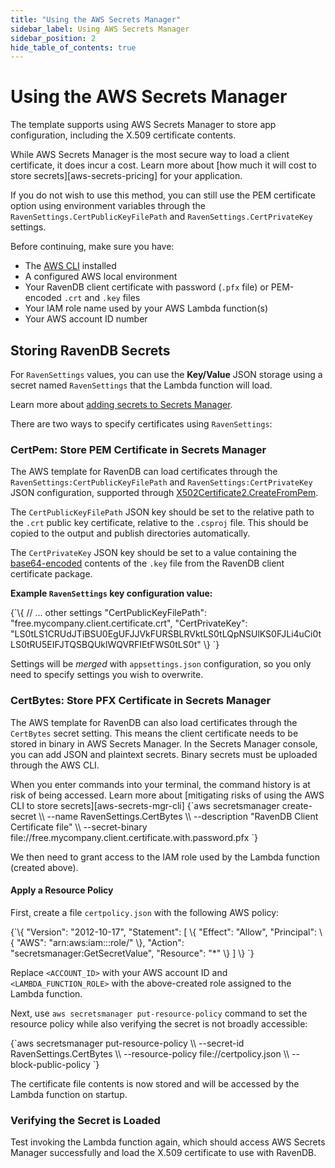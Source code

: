 ```yaml
---
title: "Using the AWS Secrets Manager"
sidebar_label: Using AWS Secrets Manager
sidebar_position: 2
hide_table_of_contents: true
---
```



# Using the AWS Secrets Manager
The template supports using AWS Secrets Manager to store app configuration, 
including the X.509 certificate contents.  

<Admonition type="warning" title="AWS Secrets Manager Incurs a Cost" id="aws-secrets-manager-incurs-a-cost" href="#aws-secrets-manager-incurs-a-cost">
While AWS Secrets Manager is the most secure way to load a client certificate, 
it does incur a cost. Learn more about [how much it will cost to store secrets][aws-secrets-pricing] 
for your application.  

If you do not wish to use this method, you can still use the PEM certificate 
option using environment variables through the `RavenSettings.CertPublicKeyFilePath` 
and `RavenSettings.CertPrivateKey` settings.  
</Admonition>

Before continuing, make sure you have:  

- The [AWS CLI][aws-cli] installed  
- A configured AWS local environment  
- Your RavenDB client certificate with password (`.pfx` file) or PEM-encoded `.crt` and `.key` files  
- Your IAM role name used by your AWS Lambda function(s)  
- Your AWS account ID number  

## Storing RavenDB Secrets

For `RavenSettings` values, you can use the **Key/Value** JSON storage 
using a secret named `RavenSettings` that the Lambda function will load.  

Learn more about [adding secrets to Secrets Manager][aws-secrets-mgr-add].  

There are two ways to specify certificates using `RavenSettings`:  

### CertPem: Store PEM Certificate in Secrets Manager

The AWS template for RavenDB can load certificates through the 
`RavenSettings:CertPublicKeyFilePath` and `RavenSettings:CertPrivateKey` 
JSON configuration, supported through [X502Certificate2.CreateFromPem][dotnet-createfrompem].  

The `CertPublicKeyFilePath` JSON key should be set to the relative path to the `.crt` 
public key certificate, relative to the `.csproj` file. This should be copied to the 
output and publish directories automatically.  

The `CertPrivateKey` JSON key should be set to a value containing the [base64-encoded][tool-base64] 
contents of the `.key` file from the RavenDB client certificate package.  

**Example `RavenSettings` key configuration value:**  

<TabItem value="json" label="json">
<CodeBlock language="json">
{`\{
  // ... other settings
  "CertPublicKeyFilePath": "free.mycompany.client.certificate.crt",
  "CertPrivateKey": "LS0tLS1CRUdJTiBSU0EgUFJJVkFURSBLRVktLS0tLQpNSUlKS0FJLi4uCi0tLS0tRU5EIFJTQSBQUklWQVRFIEtFWS0tLS0t"
\}
`}
</CodeBlock>
</TabItem>

Settings will be _merged_ with `appsettings.json` configuration, 
so you only need to specify settings you wish to overwrite.  

### CertBytes: Store PFX Certificate in Secrets Manager

The AWS template for RavenDB can also load certificates through the `CertBytes` 
secret setting. This means the client certificate needs to be stored in binary 
in AWS Secrets Manager. In the Secrets Manager console, you can add JSON and 
plaintext secrets. Binary secrets must be uploaded through the AWS CLI.    

<Admonition type="warning" title="Risk of command history being accessed" id="risk-of-command-history-being-accessed" href="#risk-of-command-history-being-accessed">
When you enter commands into your terminal, the command history is at risk of being accessed.  
Learn more about [mitigating risks of using the AWS CLI to store secrets][aws-secrets-mgr-cli]  
</Admonition>

<TabItem value="bash" label="bash">
<CodeBlock language="bash">
{`aws secretsmanager create-secret \\
    --name RavenSettings.CertBytes \\
    --description "RavenDB Client Certificate file" \\
    --secret-binary file://free.mycompany.client.certificate.with.password.pfx
`}
</CodeBlock>
</TabItem>

We then need to grant access to the IAM role used by the Lambda function (created above).  

#### Apply a Resource Policy

First, create a file `certpolicy.json` with the following AWS policy:

<TabItem value="json" label="json">
<CodeBlock language="json">
{`\{
  "Version": "2012-10-17",
  "Statement": [
    \{
      "Effect": "Allow",
      "Principal": \{
        "AWS": "arn:aws:iam::<ACCOUNT_ID>:role/<LAMBDA_FUNCTION_ROLE>"
      \},
      "Action": "secretsmanager:GetSecretValue",
      "Resource": "*"
    \}
  ]
\}
`}
</CodeBlock>
</TabItem>

Replace `<ACCOUNT_ID>` with your AWS account ID and `<LAMBDA_FUNCTION_ROLE>` with the 
above-created role assigned to the Lambda function.  

Next, use `aws secretsmanager put-resource-policy` command to set the resource policy 
while also verifying the secret is not broadly accessible:  

<TabItem value="bash" label="bash">
<CodeBlock language="bash">
{`aws secretsmanager put-resource-policy \\
    --secret-id RavenSettings.CertBytes \\
    --resource-policy file://certpolicy.json \\
    --block-public-policy
`}
</CodeBlock>
</TabItem>

The certificate file contents is now stored and will be accessed by the Lambda function on startup.  

### Verifying the Secret is Loaded

Test invoking the Lambda function again, which should access AWS Secrets Manager successfully 
and load the X.509 certificate to use with RavenDB.  



[aws-cli]: https://aws.amazon.com/cli/
[aws-secrets-pricing]: https://aws.amazon.com/secrets-manager/pricing/
[aws-secrets-mgr-add]: https://docs.aws.amazon.com/secretsmanager/latest/userguide/hardcoded.html
[aws-secrets-mgr-cli]: https://docs.aws.amazon.com/secretsmanager/latest/userguide/security_cli-exposure-risks.html
[dotnet-createfrompem]: https://learn.microsoft.com/en-us/dotnet/api/system.security.cryptography.x509certificates.x509certificate2.createfrompem?view=net-7.0
[tool-base64]: https://www.base64encode.org/
